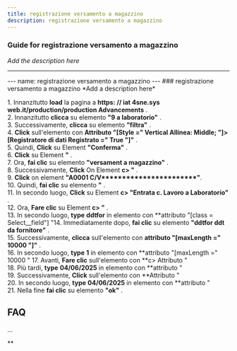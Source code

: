 ```yaml
---
title: registrazione versamento a magazzino
description: registrazione versamento a magazzino
---
```


### Guide for registrazione versamento a magazzino

*Add the description here*

___

\--- name: registrazione versamento a magazzino --- ### registrazione versamento a magazzino \*Add a description here\*  
  
1\. Innanzitutto **load** la pagina a **https: // iat 4sne.sys web.it/production/production Advancements** .  
2\. Innanzitutto **clicca** su elemento **"9 a laboratorio"** .  
3\. Successivamente, **clicca** su elemento **"filtra"** .  
4\. **Click** sull'elemento con **Attributo "\[Style =" Vertical Allinea: Middle; "\]> \[Registratore di dati Registrato =" True "\]"** .  
5\. Quindi, **Click** su Element **"Conferma"** .  
6\. **Click** su Element **"** .  
7\. Ora, **fai clic** su elemento **"versament a magazzino"** .  
8\. Successivamente, **Click** On Element **c> "** .  
9\. **Click** on element **"A0001 C/V\*\*\*\*\*\*\*\*\*\*\*\*\*\*\*\*\*\*\*\*\*\*\*"**.  
10\. Quindi, **fai clic** su elemento **"** .  
11\. In secondo luogo, **Click** su Element **c> "Entrata c. Lavoro a Laboratorio"** .  
12\. Ora, **Fare clic** su Element **c> "** .  
13\. In secondo luogo, **type** **ddtfor** in elemento con **attributo "\[class = Select\_\_field"\] "14\. Immediatamente dopo, **fai clic** su elemento **"ddtfor ddt da fornitore"** .  
15\. Successivamente, **clicca** sull'elemento con **attributo "\[maxLength =" 10000 "\]"** .  
16\. In secondo luogo, **type** **1** in elemento con **attributo "\[maxLength =" 10000 " 17\. Avanti, **Fare clic** sull'elemento con **c> Attributo "  
18\. Più tardi, **type** **04/06/2025** in elemento con **attributo "  
19\. Successivamente, **Click** sull'elemento con **Attributo "  
20\. In secondo luogo, **type** **04/06/2025** in elemento con **attributo "  
21\. Nella fine **fai clic** su elemento **"ok"** .  

FAQ
---

...

**